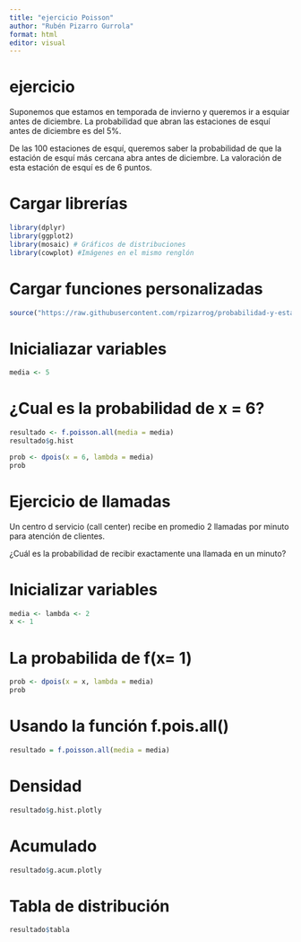 ```yaml
---
title: "ejercicio Poisson"
author: "Rubén Pizarro Gurrola"
format: html
editor: visual
---
```


# ejercicio

Suponemos que estamos en temporada de invierno y queremos ir a esquiar antes de diciembre. La probabilidad que abran las estaciones de esquí antes de diciembre es del 5%.

De las 100 estaciones de esquí, queremos saber la probabilidad de que la estación de esquí más cercana abra antes de diciembre. La valoración de esta estación de esquí es de 6 puntos.

# Cargar librerías

```r
library(dplyr)
library(ggplot2)
library(mosaic) # Gráficos de distribuciones
library(cowplot) #Imágenes en el mismo renglón
```

# Cargar funciones personalizadas

```r
source("https://raw.githubusercontent.com/rpizarrog/probabilidad-y-estad-stica/master/Agosto-Diciembre%202022/funciones/funciones%20para%20distribuciones.R")
```

# Inicialiazar variables

```r
media <- 5
```

# ¿Cual es la probabilidad de x = 6?

```r
resultado <- f.poisson.all(media = media)
resultado$g.hist
```

```r
prob <- dpois(x = 6, lambda = media)
prob
```

# Ejercicio de llamadas

Un centro d servicio (call center) recibe en promedio 2 llamadas por minuto para atención de clientes.

¿Cuál es la probabilidad de recibir exactamente una llamada en un minuto?

# Inicializar variables

```r
media <- lambda <- 2
x <- 1
```

# La probabilida de f(x= 1)

```r
prob <- dpois(x = x, lambda = media)
prob
```

# Usando la función f.pois.all()

```r
resultado = f.poisson.all(media = media)

```

# Densidad

```r
resultado$g.hist.plotly
```

# Acumulado

```r
resultado$g.acum.plotly
```

# Tabla de distribución

```r
resultado$tabla

```
